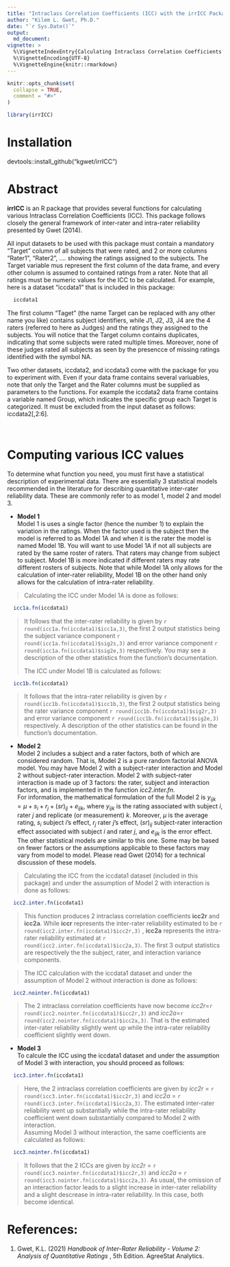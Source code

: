 ```yaml
---
title: "Intraclass Correlation Coefficients (ICC) with the irrICC Package"
author: "Kilem L. Gwet, Ph.D."
date: "`r Sys.Date()`"
output: 
  md_document:
vignette: >
  %\VignetteIndexEntry{Calculating Intraclass Correlation Coefficients (ICC)} 
  %\VignetteEncoding{UTF-8}
  %\VignetteEngine{knitr::rmarkdown}    
---
```


```r
knitr::opts_chunk$set(
  collapse = TRUE,
  comment = "#>"
)
```

```r
library(irrICC)
```
# Installation

devtools::install_github("kgwet/irrICC")

# Abstract

**irrICC** is an R package that provides several functions for calculating various Intraclass Correlation Coefficients (ICC). This package follows closely the general framework of inter-rater and intra-rater reliability presented by Gwet (2014).  

All input datasets to be used with this package must contain a mandatory "Target" column of all subjects that were rated, and 2 or more columns "Rater1", "Rater2", .... showing the ratings assigned to the subjects. The Target variable mus represent the first column of the data frame, and every other column is assumed to contained ratings from a rater. Note that all ratings must be numeric values for the ICC to be calculated. For example, here is a dataset "iccdata1" that is included in this package:

```r
  iccdata1
```
The first column "Taget" (the name Target can be replaced with any other name you like) contains subject identifiers, while J1, J2, J3, J4 are the 4 raters (referred to here as Judges) and the ratings they assigned to the subjects. You will notice that the Target column contains duplicates, indicating that some subjects were rated multiple times.  Moreover, none of these judges rated all subjects as seen by the presencce of missing ratings identified with the symbol NA.  

Two other datasets, iccdata2, and iccdata3 come with the package for you to experiment with.  Even if your data frame contains several variuables, note that only the Target and the Rater columns must be supplied as parameters to the functions. For example the iccdata2 data frame contains a variable named Group, which indicates the specific group each Target is categorized. It must be excluded from the input dataset as follows: iccdata2[,2:6].      

&nbsp;

# Computing various ICC values

To determine what function you need, you must first have a statistical description of experimental data.  There are essentially 3 statistical models recommended in the literature for describing quantitative inter-rater reliability data. These are commonly refer to as model 1, model 2 and model 3.   

* **Model 1**  
Model 1 is uses a single factor (hence the number 1) to explain the variation in the ratings.  When the factor used is the subject then the model is referred to as Model 1A and when it is the rater the model is named Model 1B.  You will want to use Model 1A if not all subjects are rated by the same roster of raters.  That raters may change from subject to subject.  Model 1B is more indicated if different raters may rate different rosters of subjects. Note that while Model 1A only allows for the calculation of inter-rater reliability, Model 1B on the other hand only allows for the calculation of intra-rater reliability.

>Calculating the ICC under Model 1A is done as follows:

```r
  icc1a.fn(iccdata1)
```
>It follows that the inter-rater reliability is given by `r round(icc1a.fn(iccdata1)$icc1a,3)`, the first 2 output statistics being the subject variance component `r round(icc1a.fn(iccdata1)$sig2s,3)` and error variance component `r round(icc1a.fn(iccdata1)$sig2e,3)` respectively. You may see a description of the other statistics from the function's documentation. 
>
>The ICC under Model 1B is calculated as follows:
```r
  icc1b.fn(iccdata1)
```
>It follows that the intra-rater reliability is given by `r round(icc1b.fn(iccdata1)$icc1b,3)`, the first 2 output statistics being the rater variance component `r round(icc1b.fn(iccdata1)$sig2r,3)` and error variance component `r round(icc1b.fn(iccdata1)$sig2e,3)` respectively. A description of the other statistics can be found in the function's documentation.

* **Model 2**  
Model 2 includes a subject and a rater factors, both of which are considered random.  That is, Model 2 is a pure random factorial ANOVA model. You may have Model 2 with a subject-rater interaction and Model 2 without subject-rater interaction.  Model 2 with subject-rater interaction is made up of 3 factors: the rater, subject and interaction factors, and is implemented in the function *icc2.inter.fn*.  
For information, the mathematical formulation of the full Model 2 is $y_{ijk}=\mu+s_i+r_j+{(sr)}_{ij}+e_{ijk}$, where $y_{ijk}$ is the rating associated with subject $i$, rater $j$ and replicate (or measurement) $k$.  Moreover, $\mu$ is the average rating, $s_i$ subject $i$'s effect, $r_j$ rater $j$'s effect, $(sr)_{ij}$ subject-rater interaction effect associated with subject $i$ and rater $j$, and $e_{ijk}$ is the error effect. The other statistical models are similar to this one. Some may be based on fewer factors or the assumptions applicable to these factors may vary from model to model.  Please read Gwet (2014) for a technical discussion of these models.

>Calculating the ICC from the iccdata1 dataset (included in this package) and under the assumption of Model 2 with interaction is done as follows:
```r
  icc2.inter.fn(iccdata1)
```
>This function produces 2 intraclass correlation coefficients **icc2r** and **icc2a**. While **iccr** represents the inter-rater reliability estimated to be `r round(icc2.inter.fn(iccdata1)$icc2r,3)` , **icc2a** represents the intra-rater reliability estimated at `r round(icc2.inter.fn(iccdata1)$icc2a,3)`. The first 3 output statistics are respectively the the subject, rater, and interaction variance components.  

>The ICC calculation with the iccdata1 dataset and under the assumption of Model 2 without interaction is done as follows:
```r
  icc2.nointer.fn(iccdata1)
```
>The 2 intraclass correlation coefficients have now become *icc2r*=`r round(icc2.nointer.fn(iccdata1)$icc2r,3)` and *icc2a*=`r round(icc2.nointer.fn(iccdata1)$icc2a,3)`. That is the estimated inter-rater reliability slightly went up while the intra-rater reliability coefficient slightly went down.  

* **Model 3**  
To calcule the ICC using the iccdata1 dataset and under the assumption of Model 3 with interaction, you should proceed as follows:
```r
  icc3.inter.fn(iccdata1)
```
>Here, the 2 intraclass correlation coefficients are given by *icc2r* = `r round(icc3.inter.fn(iccdata1)$icc2r,3)` and *icc2a* = `r round(icc3.inter.fn(iccdata1)$icc2a,3)`. The estimated inter-rater reliability went up substantially while the intra-rater reliability coefficient went down substantially compared to Model 2 with interaction.  
Assuming Model 3 without interaction, the same coefficients are calculated as follows:
```r
  icc3.nointer.fn(iccdata1)
```
>It follows that the 2 ICCs are given by *icc2r* = `r round(icc3.nointer.fn(iccdata1)$icc2r,3)` and *icc2a* = `r round(icc3.nointer.fn(iccdata1)$icc2a,3)`. As usual, the omission of an interaction factor leads to a slight increase in inter-rater reliability and a slight descrease in intra-rater reliability. In this case, both become identical.


# References:
1. Gwet, K.L. (2021) *Handbook of Inter-Rater Reliability - Volume 2: Analysis of Quantitative Ratings *, 5th Edition. AgreeStat Analytics.
